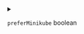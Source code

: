 
<details>
<summary>

`preferMinikube`  <span class="config-field-type">boolean</span> 

</summary>

PreferMinikube allows you to turn off using the minikube docker daemon if the minikube
context is used.

</details>
